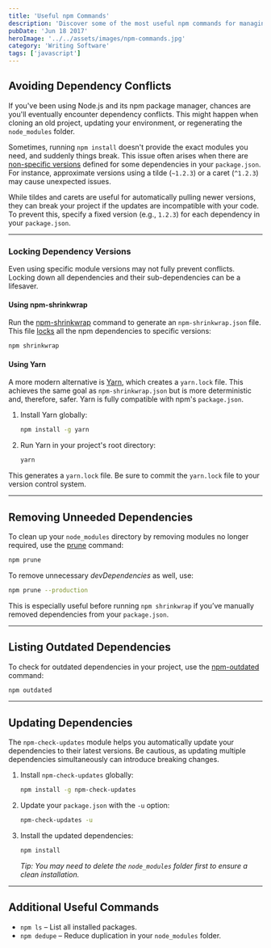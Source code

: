 ```yaml
---
title: 'Useful npm Commands'
description: 'Discover some of the most useful npm commands for managing dependencies in JavaScript projects'
pubDate: 'Jun 18 2017'
heroImage: '../../assets/images/npm-commands.jpg'
category: 'Writing Software'
tags: ['javascript']
---
```


## Avoiding Dependency Conflicts

If you've been using Node.js and its npm package manager, chances are you'll eventually encounter dependency conflicts. This might happen when cloning an old project, updating your environment, or regenerating the `node_modules` folder.

Sometimes, running `npm install` doesn't provide the exact modules you need, and suddenly things break. This issue often arises when there are [non-specific versions](https://docs.npmjs.com/misc/semver) defined for some dependencies in your `package.json`. For instance, approximate versions using a tilde (`~1.2.3`) or a caret (`^1.2.3`) may cause unexpected issues.

While tildes and carets are useful for automatically pulling newer versions, they can break your project if the updates are incompatible with your code. To prevent this, specify a fixed version (e.g., `1.2.3`) for each dependency in your `package.json`.

---

### Locking Dependency Versions

Even using specific module versions may not fully prevent conflicts. Locking down all dependencies and their sub-dependencies can be a lifesaver.

#### Using npm-shrinkwrap

Run the [npm-shrinkwrap](https://docs.npmjs.com/cli/shrinkwrap) command to generate an `npm-shrinkwrap.json` file. This file [locks](https://docs.npmjs.com/files/package-locks) all the npm dependencies to specific versions:

```bash
npm shrinkwrap
```

#### Using Yarn

A more modern alternative is [Yarn](https://yarnpkg.com/en/docs/yarn-lock), which creates a `yarn.lock` file. This achieves the same goal as `npm-shrinkwrap.json` but is more deterministic and, therefore, safer. Yarn is fully compatible with npm's `package.json`.

1. Install Yarn globally:

   ```bash
   npm install -g yarn
   ```

2. Run Yarn in your project's root directory:
   ```bash
   yarn
   ```

This generates a `yarn.lock` file. Be sure to commit the `yarn.lock` file to your version control system.

---

## Removing Unneeded Dependencies

To clean up your `node_modules` directory by removing modules no longer required, use the [prune](https://docs.npmjs.com/cli/prune) command:

```bash
npm prune
```

To remove unnecessary _devDependencies_ as well, use:

```bash
npm prune --production
```

This is especially useful before running `npm shrinkwrap` if you’ve manually removed dependencies from your `package.json`.

---

## Listing Outdated Dependencies

To check for outdated dependencies in your project, use the [npm-outdated](https://docs.npmjs.com/cli/outdated) command:

```bash
npm outdated
```

---

## Updating Dependencies

The `npm-check-updates` module helps you automatically update your dependencies to their latest versions. Be cautious, as updating multiple dependencies simultaneously can introduce breaking changes.

1. Install `npm-check-updates` globally:

   ```bash
   npm install -g npm-check-updates
   ```

2. Update your `package.json` with the `-u` option:

   ```bash
   npm-check-updates -u
   ```

3. Install the updated dependencies:

   ```bash
   npm install
   ```

   _Tip: You may need to delete the `node_modules` folder first to ensure a clean installation._

---

## Additional Useful Commands

- `npm ls` – List all installed packages.
- `npm dedupe` – Reduce duplication in your `node_modules` folder.
